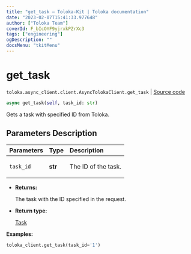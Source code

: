 ```yaml
---
title: "get_task — Toloka-Kit | Toloka documentation"
date: "2023-02-07T15:41:33.977648"
author: ["Toloka Team"]
coverId: F_bIcOYF9yjrxkPZrXc3
tags: ["engineering"]
ogDescription: ""
docsMenu: "tkitMenu"
---
```


# get_task
`toloka.async_client.client.AsyncTolokaClient.get_task` | [Source code](https://github.com/Toloka/toloka-kit/blob/v1.1.3/src/async_client/client.py#L0)

```python
async get_task(self, task_id: str)
```

Gets a task with specified ID from Toloka.

## Parameters Description

| Parameters | Type | Description |
| :----------| :----| :-----------|
`task_id`|**str**|<p>The ID of the task.</p>

* **Returns:**

  The task with the ID specified in the request.

* **Return type:**

  [Task](/docs-new/toloka-kit/reference/toloka.client.task.Task)

**Examples:**

```python
toloka_client.get_task(task_id='1')
```
